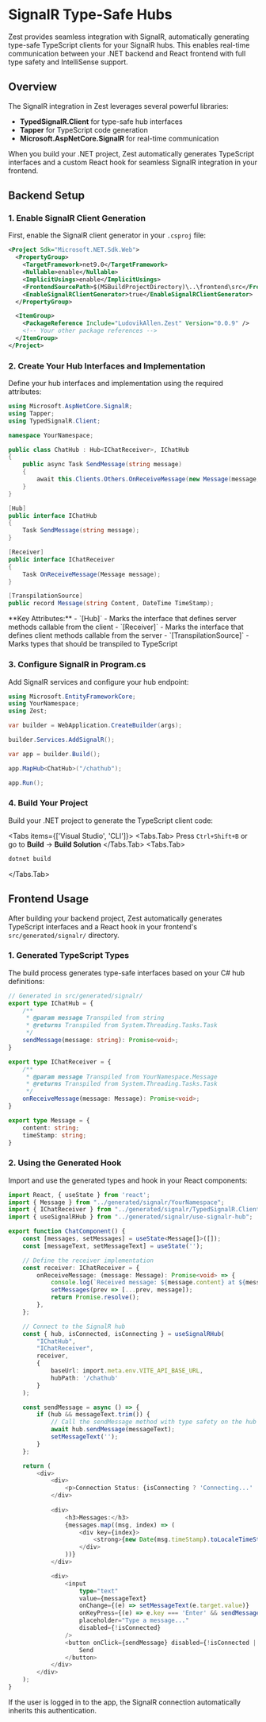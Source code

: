 
# SignalR Type-Safe Hubs

Zest provides seamless integration with SignalR, automatically generating type-safe TypeScript clients for your SignalR hubs. This enables real-time communication between your .NET backend and React frontend with full type safety and IntelliSense support.

## Overview

The SignalR integration in Zest leverages several powerful libraries:

- **TypedSignalR.Client** for type-safe hub interfaces
- **Tapper** for TypeScript code generation
- **Microsoft.AspNetCore.SignalR** for real-time communication

When you build your .NET project, Zest automatically generates TypeScript interfaces and a custom React hook for seamless SignalR integration in your frontend.

## Backend Setup

### 1. Enable SignalR Client Generation

First, enable the SignalR client generator in your `.csproj` file:

```xml {7}
<Project Sdk="Microsoft.NET.Sdk.Web">
  <PropertyGroup>
    <TargetFramework>net9.0</TargetFramework>
    <Nullable>enable</Nullable>
    <ImplicitUsings>enable</ImplicitUsings>
    <FrontendSourcePath>$(MSBuildProjectDirectory)\..\frontend\src</FrontendSourcePath>
    <EnableSignalRClientGenerator>true</EnableSignalRClientGenerator>
  </PropertyGroup>

  <ItemGroup>
    <PackageReference Include="LudovikAllen.Zest" Version="0.0.9" />
    <!-- Your other package references -->
  </ItemGroup>
</Project>
```

### 2. Create Your Hub Interfaces and Implementation

Define your hub interfaces and implementation using the required attributes:

```csharp
using Microsoft.AspNetCore.SignalR;
using Tapper;
using TypedSignalR.Client;

namespace YourNamespace;

public class ChatHub : Hub<IChatReceiver>, IChatHub
{
    public async Task SendMessage(string message)
    {
        await this.Clients.Others.OnReceiveMessage(new Message(message, DateTime.Now));
    }
}

[Hub]
public interface IChatHub
{
    Task SendMessage(string message);
}

[Receiver]
public interface IChatReceiver
{
    Task OnReceiveMessage(Message message);
}

[TranspilationSource]
public record Message(string Content, DateTime TimeStamp);
```

<Callout type="info">
**Key Attributes:**
- `[Hub]` - Marks the interface that defines server methods callable from the client
- `[Receiver]` - Marks the interface that defines client methods callable from the server
- `[TranspilationSource]` - Marks types that should be transpiled to TypeScript
</Callout>

### 3. Configure SignalR in Program.cs

Add SignalR services and configure your hub endpoint:

```csharp {7, 11}
using Microsoft.EntityFrameworkCore;
using YourNamespace;
using Zest;

var builder = WebApplication.CreateBuilder(args);

builder.Services.AddSignalR();

var app = builder.Build();

app.MapHub<ChatHub>("/chathub");

app.Run();
```

### 4. Build Your Project

Build your .NET project to generate the TypeScript client code:

<Tabs items={['Visual Studio', 'CLI']}>
<Tabs.Tab>
Press `Ctrl+Shift+B` or go to **Build** → **Build Solution**
</Tabs.Tab>
<Tabs.Tab>
```bash
dotnet build
```
</Tabs.Tab>
</Tabs>

## Frontend Usage

After building your backend project, Zest automatically generates TypeScript interfaces and a React hook in your frontend's `src/generated/signalr/` directory.

### 1. Generated TypeScript Types

The build process generates type-safe interfaces based on your C# hub definitions:

```typescript
// Generated in src/generated/signalr/
export type IChatHub = {
    /**
     * @param message Transpiled from string
     * @returns Transpiled from System.Threading.Tasks.Task
     */
    sendMessage(message: string): Promise<void>;
}

export type IChatReceiver = {
    /**
     * @param message Transpiled from YourNamespace.Message
     * @returns Transpiled from System.Threading.Tasks.Task
     */
    onReceiveMessage(message: Message): Promise<void>;
}

export type Message = {
    content: string;
    timeStamp: string;
}
```

### 2. Using the Generated Hook

Import and use the generated types and hook in your React components:

```typescript {11-17, 20-28, 33}
import React, { useState } from 'react';
import { Message } from "../generated/signalr/YourNamespace";
import { IChatReceiver } from "../generated/signalr/TypedSignalR.Client/YourNamespace";
import { useSignalRHub } from "../generated/signalr/use-signalr-hub";

export function ChatComponent() {
    const [messages, setMessages] = useState<Message[]>([]);
    const [messageText, setMessageText] = useState('');

    // Define the receiver implementation
    const receiver: IChatReceiver = {
        onReceiveMessage: (message: Message): Promise<void> => {
            console.log(`Received message: ${message.content} at ${message.timeStamp}`);
            setMessages(prev => [...prev, message]);
            return Promise.resolve();
        },
    };

    // Connect to the SignalR hub
    const { hub, isConnected, isConnecting } = useSignalRHub(
        "IChatHub", 
        "IChatReceiver", 
        receiver, 
        {
            baseUrl: import.meta.env.VITE_API_BASE_URL,
            hubPath: '/chathub'
        }
    );

    const sendMessage = async () => {
        if (hub && messageText.trim()) {
            // Call the sendMessage method with type safety on the hub
            await hub.sendMessage(messageText);
            setMessageText('');
        }
    };

    return (
        <div>
            <div>
                <p>Connection Status: {isConnecting ? 'Connecting...' : isConnected ? 'Connected' : 'Disconnected'}</p>
            </div>
            
            <div>
                <h3>Messages:</h3>
                {messages.map((msg, index) => (
                    <div key={index}>
                        <strong>{new Date(msg.timeStamp).toLocaleTimeString()}:</strong> {msg.content}
                    </div>
                ))}
            </div>

            <div>
                <input
                    type="text"
                    value={messageText}
                    onChange={(e) => setMessageText(e.target.value)}
                    onKeyPress={(e) => e.key === 'Enter' && sendMessage()}
                    placeholder="Type a message..."
                    disabled={!isConnected}
                />
                <button onClick={sendMessage} disabled={!isConnected || !messageText.trim()}>
                    Send
                </button>
            </div>
        </div>
    );
}
```

<Callout emoji="🔐" type="info">
If the user is logged in to the app, the SignalR connection automatically inherits this authentication.
</Callout>